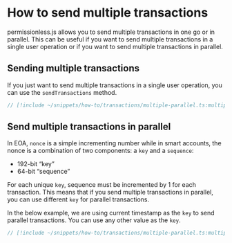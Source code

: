 # How to send multiple transactions

permissionless.js allows you to send multiple transactions in one go or in parallel.
This can be useful if you want to send multiple transactions in a single user operation or if you want to send multiple transactions in parallel.

## Sending multiple transactions

If you just want to send multiple transactions in a single user operation, you can use the `sendTransactions` method.

```ts
// [!include ~/snippets/how-to/transactions/multiple-parallel.ts:multiple-transactions]
```

## Send multiple transactions in parallel

In EOA, `nonce` is a simple incrementing number while in smart accounts, the nonce is a combination of two components: a `key` and a `sequence`:

- 192-bit “key”
- 64-bit “sequence”

For each unique `key`, sequence must be incremented by 1 for each transaction.
This means that if you send multiple transactions in parallel, you can use different `key` for parallel transactions.

In the below example, we are using current timestamp as the `key` to send parallel transactions. You can use any other value as the `key`.

```ts
// [!include ~/snippets/how-to/transactions/multiple-parallel.ts:multiple-transactions-parallel]
```